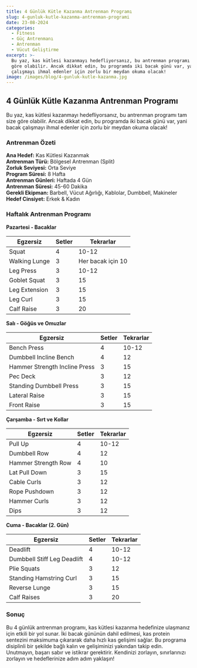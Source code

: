 ```yaml
---
title: 4 Günlük Kütle Kazanma Antrenman Programı
slug: 4-gunluk-kutle-kazanma-antrenman-programi
date: 23-08-2024
categories:
  - Fitness
  - Güç Antrenmanı
  - Antrenman
  - Vücut Geliştirme
excerpt: >-
  Bu yaz, kas kütlesi kazanmayı hedefliyorsanız, bu antrenman programı tam size
  göre olabilir. Ancak dikkat edin, bu programda iki bacak günü var, yani bacak
  çalışmayı ihmal edenler için zorlu bir meydan okuma olacak!
image: /images/blog/4-gunluk-kutle-kazanma.jpg
---
```


## 4 Günlük Kütle Kazanma Antrenman Programı

Bu yaz, kas kütlesi kazanmayı hedefliyorsanız, bu antrenman programı tam size göre olabilir. Ancak dikkat edin, bu programda iki bacak günü var, yani bacak çalışmayı ihmal edenler için zorlu bir meydan okuma olacak!

### Antrenman Özeti

**Ana Hedef:** Kas Kütlesi Kazanmak  
**Antrenman Türü:** Bölgesel Antrenman (Split)  
**Zorluk Seviyesi:** Orta Seviye  
**Program Süresi:** 8 Hafta  
**Antrenman Günleri:** Haftada 4 Gün  
**Antrenman Süresi:** 45-60 Dakika  
**Gerekli Ekipman:** Barbell, Vücut Ağırlığı, Kablolar, Dumbbell, Makineler  
**Hedef Cinsiyet:** Erkek & Kadın  

### Haftalık Antrenman Programı

**Pazartesi - Bacaklar**

<table className="prose w-full table-auto text-left border-collapse border border-gray-200 dark:border-gray-600">
  <thead className="bg-gray-200 dark:bg-gray-700">
    <tr>
      <th className="border px-4 py-2 dark:border-gray-600 text-black dark:text-white">Egzersiz</th>
      <th className="border px-4 py-2 dark:border-gray-600 text-black dark:text-white">Setler</th>
      <th className="border px-4 py-2 dark:border-gray-600 text-black dark:text-white">Tekrarlar</th>
    </tr>
  </thead>
  <tbody>
    <tr className="bg-gray-100 dark:bg-gray-800">
      <td className="border px-4 py-2 dark:border-gray-600">Squat</td>
      <td className="border px-4 py-2 dark:border-gray-600">4</td>
      <td className="border px-4 py-2 dark:border-gray-600">10-12</td>
    </tr>
    <tr>
      <td className="border px-4 py-2 dark:border-gray-600">Walking Lunge</td>
      <td className="border px-4 py-2 dark:border-gray-600">3</td>
      <td className="border px-4 py-2 dark:border-gray-600">Her bacak için 10</td>
    </tr>
    <tr className="bg-gray-100 dark:bg-gray-800">
      <td className="border px-4 py-2 dark:border-gray-600">Leg Press</td>
      <td className="border px-4 py-2 dark:border-gray-600">3</td>
      <td className="border px-4 py-2 dark:border-gray-600">10-12</td>
    </tr>
    <tr>
      <td className="border px-4 py-2 dark:border-gray-600">Goblet Squat</td>
      <td className="border px-4 py-2 dark:border-gray-600">3</td>
      <td className="border px-4 py-2 dark:border-gray-600">15</td>
    </tr>
    <tr className="bg-gray-100 dark:bg-gray-800">
      <td className="border px-4 py-2 dark:border-gray-600">Leg Extension</td>
      <td className="border px-4 py-2 dark:border-gray-600">3</td>
      <td className="border px-4 py-2 dark:border-gray-600">15</td>
    </tr>
    <tr>
      <td className="border px-4 py-2 dark:border-gray-600">Leg Curl</td>
      <td className="border px-4 py-2 dark:border-gray-600">3</td>
      <td className="border px-4 py-2 dark:border-gray-600">15</td>
    </tr>
    <tr className="bg-gray-100 dark:bg-gray-800">
      <td className="border px-4 py-2 dark:border-gray-600">Calf Raise</td>
      <td className="border px-4 py-2 dark:border-gray-600">3</td>
      <td className="border px-4 py-2 dark:border-gray-600">20</td>
    </tr>
  </tbody>
</table>

**Salı - Göğüs ve Omuzlar**

<table className="prose w-full table-auto text-left border-collapse border border-gray-200 dark:border-gray-600">
  <thead className="bg-gray-200 dark:bg-gray-700">
    <tr>
      <th className="border px-4 py-2 dark:border-gray-600 text-black dark:text-white">Egzersiz</th>
      <th className="border px-4 py-2 dark:border-gray-600 text-black dark:text-white">Setler</th>
      <th className="border px-4 py-2 dark:border-gray-600 text-black dark:text-white">Tekrarlar</th>
    </tr>
  </thead>
  <tbody>
    <tr className="bg-gray-100 dark:bg-gray-800">
      <td className="border px-4 py-2 dark:border-gray-600">Bench Press</td>
      <td className="border px-4 py-2 dark:border-gray-600">4</td>
      <td className="border px-4 py-2 dark:border-gray-600">10-12</td>
    </tr>
    <tr>
      <td className="border px-4 py-2 dark:border-gray-600">Dumbbell Incline Bench</td>
      <td className="border px-4 py-2 dark:border-gray-600">4</td>
      <td className="border px-4 py-2 dark:border-gray-600">12</td>
    </tr>
    <tr className="bg-gray-100 dark:bg-gray-800">
      <td className="border px-4 py-2 dark:border-gray-600">Hammer Strength Incline Press</td>
      <td className="border px-4 py-2 dark:border-gray-600">3</td>
      <td className="border px-4 py-2 dark:border-gray-600">15</td>
    </tr>
    <tr>
      <td className="border px-4 py-2 dark:border-gray-600">Pec Deck</td>
      <td className="border px-4 py-2 dark:border-gray-600">3</td>
      <td className="border px-4 py-2 dark:border-gray-600">12</td>
    </tr>
    <tr className="bg-gray-100 dark:bg-gray-800">
      <td className="border px-4 py-2 dark:border-gray-600">Standing Dumbbell Press</td>
      <td className="border px-4 py-2 dark:border-gray-600">3</td>
      <td className="border px-4 py-2 dark:border-gray-600">15</td>
    </tr>
    <tr>
      <td className="border px-4 py-2 dark:border-gray-600">Lateral Raise</td>
      <td className="border px-4 py-2 dark:border-gray-600">3</td>
      <td className="border px-4 py-2 dark:border-gray-600">15</td>
    </tr>
    <tr className="bg-gray-100 dark:bg-gray-800">
      <td className="border px-4 py-2 dark:border-gray-600">Front Raise</td>
      <td className="border px-4 py-2 dark:border-gray-600">3</td>
      <td className="border px-4 py-2 dark:border-gray-600">15</td>
    </tr>
  </tbody>
</table>

**Çarşamba - Sırt ve Kollar**

<table className="prose w-full table-auto text-left border-collapse border border-gray-200 dark:border-gray-600">
  <thead className="bg-gray-200 dark:bg-gray-700">
    <tr>
      <th className="border px-4 py-2 dark:border-gray-600 text-black dark:text-white">Egzersiz</th>
      <th className="border px-4 py-2 dark:border-gray-600 text-black dark:text-white">Setler</th>
      <th className="border px-4 py-2 dark:border-gray-600 text-black dark:text-white">Tekrarlar</th>
    </tr>
  </thead>
  <tbody>
    <tr className="bg-gray-100 dark:bg-gray-800">
      <td className="border px-4 py-2 dark:border-gray-600">Pull Up</td>
      <td className="border px-4 py-2 dark:border-gray-600">4</td>
      <td className="border px-4 py-2 dark:border-gray-600">10-12</td>
    </tr>
    <tr>
      <td className="border px-4 py-2 dark:border-gray-600">Dumbbell Row</td>
      <td className="border px-4 py-2 dark:border-gray-600">4</td>
      <td className="border px-4 py-2 dark:border-gray-600">12</td>
    </tr>
    <tr className="bg-gray-100 dark:bg-gray-800">
      <td className="border px-4 py-2 dark:border-gray-600">Hammer Strength Row</td>
      <td className="border px-4 py-2 dark:border-gray-600">4</td>
      <td className="border px-4 py-2 dark:border-gray-600">10</td>
    </tr>
    <tr>
      <td className="border px-4 py-2 dark:border-gray-600">Lat Pull Down</td>
      <td className="border px-4 py-2 dark:border-gray-600">3</td>
      <td className="border px-4 py-2 dark:border-gray-600">15</td>
    </tr>
    <tr className="bg-gray-100 dark:bg-gray-800">
      <td className="border px-4 py-2 dark:border-gray-600">Cable Curls</td>
      <td className="border px-4 py-2 dark:border-gray-600">3</td>
      <td className="border px-4 py-2 dark:border-gray-600">12</td>
    </tr>
    <tr>
      <td className="border px-4 py-2 dark:border-gray-600">Rope Pushdown</td>
      <td className="border px-4 py-2 dark:border-gray-600">3</td>
      <td className="border px-4 py-2 dark:border-gray-600">12</td>
    </tr>
    <tr className="bg-gray-100 dark:bg-gray-800">
      <td className="border px-4 py-2 dark:border-gray-600">Hammer Curls</td>
      <td className="border px-4 py-2 dark:border-gray-600">3</td>
      <td className="border px-4 py-2 dark:border-gray-600">12</td>
    </tr>
    <tr>
      <td className="border px-4 py-2 dark:border-gray-600">Dips</td>
      <td className="border px-4 py-2 dark:border-gray-600">3</td>
      <td className="border px-4 py-2 dark:border-gray-600">12</td>
    </tr>
  </tbody>
</table>

**Cuma - Bacaklar (2. Gün)**

<table className="prose w-full table-auto text-left border-collapse border border-gray-200 dark:border-gray-600">
  <thead className="bg-gray-200 dark:bg-gray-700">
    <tr>
      <th className="border px-4 py-2 dark:border-gray-600 text-black dark:text-white">Egzersiz</th>
      <th className="border px-4 py-2 dark:border-gray-600 text-black dark:text-white">Setler</th>
      <th className="border px-4 py-2 dark:border-gray-600 text-black dark:text-white">Tekrarlar</th>
    </tr>
  </thead>
  <tbody>
    <tr className="bg-gray-100 dark:bg-gray-800">
      <td className="border px-4 py-2 dark:border-gray-600">Deadlift</td>
      <td className="border px-4 py-2 dark:border-gray-600">4</td>
      <td className="border px-4 py-2 dark:border-gray-600">10-12</td>
    </tr>
    <tr>
      <td className="border px-4 py-2 dark:border-gray-600">Dumbbell Stiff Leg Deadlift</td>
      <td className="border px-4 py-2 dark:border-gray-600">4</td>
      <td className="border px-4 py-2 dark:border-gray-600">10-12</td>
    </tr>
    <tr className="bg-gray-100 dark:bg-gray-800">
      <td className="border px-4 py-2 dark:border-gray-600">Plie Squats</td>
      <td className="border px-4 py-2 dark:border-gray-600">3</td>
      <td className="border px-4 py-2 dark:border-gray-600">12</td>
    </tr>
    <tr>
      <td className="border px-4 py-2 dark:border-gray-600">Standing Hamstring Curl</td>
      <td className="border px-4 py-2 dark:border-gray-600">3</td>
      <td className="border px-4 py-2 dark:border-gray-600">15</td>
    </tr>
    <tr className="bg-gray-100 dark:bg-gray-800">
      <td className="border px-4 py-2 dark:border-gray-600">Reverse Lunge</td>
      <td className="border px-4 py-2 dark:border-gray-600">3</td>
      <td className="border px-4 py-2 dark:border-gray-600">15</td>
    </tr>
    <tr>
      <td className="border px-4 py-2 dark:border-gray-600">Calf Raises</td>
      <td className="border px-4 py-2 dark:border-gray-600">3</td>
      <td className="border px-4 py-2 dark:border-gray-600">20</td>
    </tr>
  </tbody>
</table>

### Sonuç

Bu 4 günlük antrenman programı, kas kütlesi kazanma hedefinize ulaşmanız için etkili bir yol sunar. İki bacak gününün dahil edilmesi, kas protein sentezini maksimuma çıkararak daha hızlı kas gelişimi sağlar. Bu programa disiplinli bir şekilde bağlı kalın ve gelişiminizi yakından takip edin. Unutmayın, başarı sabır ve istikrar gerektirir. Kendinizi zorlayın, sınırlarınızı zorlayın ve hedeflerinize adım adım yaklaşın!
